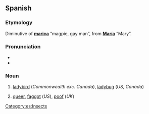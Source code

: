 ==Spanish==

===Etymology===
Diminutive of '''[[marica]]''' “magpie, gay man”, from '''[[María]]''' “Mary”.

===Pronunciation===
* {{IPA|/mariˈkita/|lang=es}}
* {{hyphenation|ma|ri|qui|ta|lang=es}}

===Noun===
{{es-noun|f}}

# [[ladybird]] (''Commonwealth exc. Canada''), [[ladybug]] (''US, Canada'')
# {{lb|es|slang}} [[queer]], [[faggot]] (''US''), [[poof]] (''UK'')

[[Category:es:Insects]]
